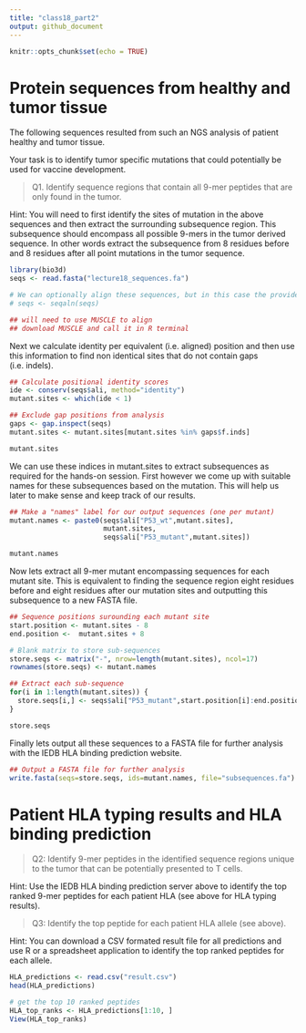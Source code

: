 ```yaml
---
title: "class18_part2"
output: github_document
---
```


```r
knitr::opts_chunk$set(echo = TRUE)
```

# Protein sequences from healthy and tumor tissue

The following sequences resulted from such an NGS analysis of patient healthy and tumor tissue. 

Your task is to identify tumor specific mutations that could potentially be used for vaccine development.

> Q1. Identify sequence regions that contain all 9-mer peptides that are only found in the tumor. 

Hint: You will need to first identify the sites of mutation in the above sequences and then extract the surrounding subsequence region. This subsequence should encompass all possible 9-mers in the tumor derived sequence. In other words extract the subsequence from 8 residues before and 8 residues after all point mutations in the tumor sequence.

```r
library(bio3d)
seqs <- read.fasta("lecture18_sequences.fa")

# We can optionally align these sequences, but in this case the provided sequences are already aligned.
# seqs <- seqaln(seqs)

## will need to use MUSCLE to align
## download MUSCLE and call it in R terminal
```

Next we calculate identity per equivalent (i.e. aligned) position and then use this information to find non identical sites that do not contain gaps (i.e. indels).

```r
## Calculate positional identity scores
ide <- conserv(seqs$ali, method="identity")
mutant.sites <- which(ide < 1) 

## Exclude gap positions from analysis
gaps <- gap.inspect(seqs)
mutant.sites <- mutant.sites[mutant.sites %in% gaps$f.inds]

mutant.sites
```

We can use these indices in mutant.sites to extract subsequences as required for the hands-on session. First however we come up with suitable names for these subsequences based on the mutation. This will help us later to make sense and keep track of our results.

```r
## Make a "names" label for our output sequences (one per mutant)
mutant.names <- paste0(seqs$ali["P53_wt",mutant.sites],
                       mutant.sites,
                       seqs$ali["P53_mutant",mutant.sites])

mutant.names
```

Now lets extract all 9-mer mutant encompassing sequences for each mutant site. This is equivalent to finding the sequence region eight residues before and eight residues after our mutation sites and outputting this subsequence to a new FASTA file.

```r
## Sequence positions surounding each mutant site
start.position <- mutant.sites - 8
end.position <-  mutant.sites + 8

# Blank matrix to store sub-sequences
store.seqs <- matrix("-", nrow=length(mutant.sites), ncol=17)
rownames(store.seqs) <- mutant.names

## Extract each sub-sequence
for(i in 1:length(mutant.sites)) {
  store.seqs[i,] <- seqs$ali["P53_mutant",start.position[i]:end.position[i]]
}

store.seqs
```

Finally lets output all these sequences to a FASTA file for further analysis with the IEDB HLA binding prediction website.

```r
## Output a FASTA file for further analysis
write.fasta(seqs=store.seqs, ids=mutant.names, file="subsequences.fa")
```

# Patient HLA typing results and HLA binding prediction

> Q2: Identify 9-mer peptides in the identified sequence regions unique to the tumor that can be potentially presented to T cells.

Hint: Use the IEDB HLA binding prediction server above to identify the top ranked 9-mer peptides for each patient HLA (see above for HLA typing results).

> Q3: Identify the top peptide for each patient HLA allele (see above).

Hint: You can download a CSV formated result file for all predictions and use R or a spreadsheet application to identify the top ranked peptides for each allele. 

```r
HLA_predictions <- read.csv("result.csv")
head(HLA_predictions)
```

```r
# get the top 10 ranked peptides
HLA_top_ranks <- HLA_predictions[1:10, ]
View(HLA_top_ranks)
```

